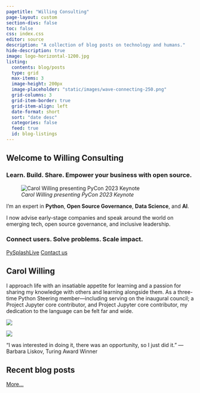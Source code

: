 ```yaml
---
pagetitle: "Willing Consulting"
page-layout: custom
section-divs: false
toc: false
css: index.css
editor: source
description: "A collection of blog posts on technology and humans."
hide-description: true
image: logo-horizontal-1200.jpg
listing:
  contents: blog/posts
  type: grid
  max-items: 3
  image-height: 200px
  image-placeholder: "static/images/wave-connecting-250.png"
  grid-columns: 3
  grid-item-border: true
  grid-item-align: left
  date-format: short
  sort: "date desc"
  categories: false
  feed: true
  id: blog-listings
---
```


::: {.hero-banner}


::: {.content-block}

::: {.hero-text}
# Welcome to Willing Consulting {.mt-1}

### Learn. Build. Share. Empower your business with open source.

![*Carol Willing presenting PyCon 2023 Keynote*](pycon-keynote.png)

I’m an expert in **Python**, **Open Source Governance**, **Data Science**, and **AI**.

I now advise early-stage companies and speak around the world on emerging tech,
open source governance, and inclusive leadership.

### Connect users. Solve problems. Scale impact.  {.mt-1}

::: {.hero-buttons}
[PySplashLive](pysplashlive.md){.btn-action-primary .btn-action .btn .btn-success .btn-lg role="button"}
[Contact us](contact.md){#btn-guide .btn-action .btn .btn-info .btn-lg role="button"}
::: 
:::
:::
:::

::: {.hello-quarto .alt-background}

::: {.content-block}

# Carol Willing

::: {.hello-quarto-banner}

I approach life with an
insatiable appetite for learning and a passion for sharing my knowledge with others and learning
alongside them. As a three-time Python Steering member—including serving on the
inaugural council; a Project Jupyter core contributor, and Project Jupyter core
contributor, my dedication to the language can be felt far and wide.

:::

::: {.grid}
::: {.g-col-lg-6 .g-col-12}
![](HS_Willing_Carol_jupcon17_NoCube.jpg)
:::

::: {.g-col-lg-6 .g-col-12}
![](pycon-title-slide.png)

“I was interested in doing it, there was an opportunity, so I just did it.”
--- Barbara Liskov, Turing Award Winner

:::

:::

:::
:::

::: {.hello-quarto}

::: {.content-block}


## Recent blog posts

[More...](blog)

::: {#blog-listings}
:::

:::
:::
